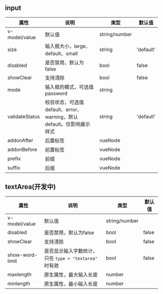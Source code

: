 
<Meta title="输入类/输入框 Input/API 参考" />

## input

| 属性           | 说明                                                         | 类型          | 默认值    |
| -------------- | ------------------------------------------------------------ | ------------- | --------- |
| v-model/value  | 默认值                                                       | string/number |           |
| size           | 输入框大小，large、default、small                            | string        | 'default' |
| disabled       | 是否禁用，默认为false                                        | bool          | false     |
| showClear      | 支持清除                                                     | bool          | false     |
| mode           | 输入框的模式，可选值password                                 | string        |           |
| validateStatus | 校验状态，可选值default、error、warning，默认default。仅影响展示样式 | string        | 'default' |
| addonAfter     | 后置标签                                                     | vueNode       |           |
| addonBefore    | 前置标签                                                     | vueNode       |           |
| prefix         | 前缀                                                         | vueNode       |           |
| suffix         | 后缀                                                         | vueNode       |           |

## textArea(开发中)

| 属性            | 说明                                                  | 类型          | 默认值 |
| --------------- | ----------------------------------------------------- | ------------- | ------ |
| v-model/value   | 默认值                                                | string/number |        |
| disabled        | 是否禁用，默认为false                                 | bool          | false  |
| showClear       | 支持清除                                              | bool          | false  |
| show-word-limit | 是否显示输入字数统计，只在 `type = "textarea"` 时有效 | bool          | false  |
| maxlength       | 原生属性，最大输入长度                                | number        |        |
| minlength       | 原生属性，最小输入长度                                | number        |        |



